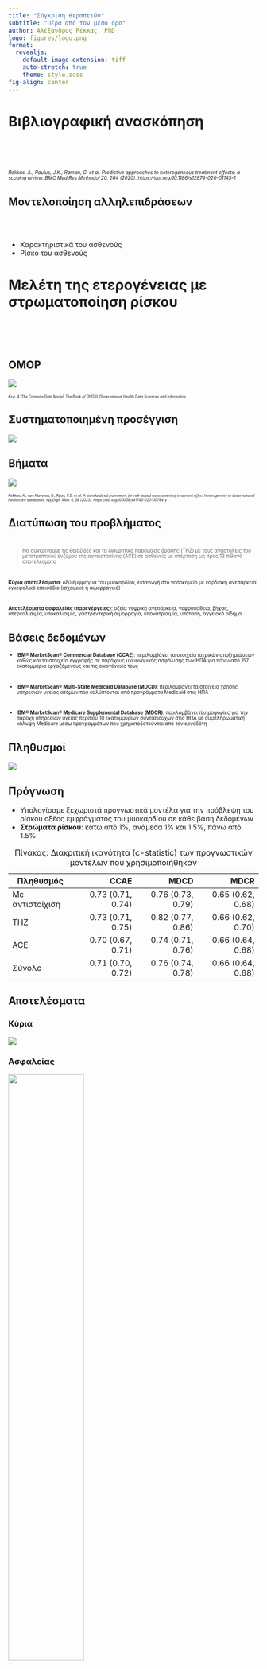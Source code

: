 ```yaml
---
title: "Σύγκριση θεραπειών"
subtitle: "Πέρα από τον μέσο όρο"
author: Αλέξανδρος Ρέκκας, PhD
logo: figures/logo.png
format:
  revealjs: 
    default-image-extension: tiff
    auto-stretch: true
    theme: style.scss
fig-align: center
---
```


# Βιβλιογραφική ανασκόπηση

\

\

::: aside

:::{style="font-size: 69%;"}

*Rekkas, A., Paulus, J.K., Raman, G. et al. Predictive approaches to
heterogeneous treatment effects: a scoping review. BMC Med Res Methodol 20, 264
(2020). https://doi.org/10.1186/s12874-020-01145-1*



:::

:::

## Μοντελοποίηση αλληλεπιδράσεων

\
\

- Χαρακτηριστικά του ασθενούς
- Ρίσκο του ασθενούς


# Μελέτη της ετερογένειας με στρωματοποίηση ρίσκου

\

\



## OMOP

![](figures/omop-cdm.png)

:::{style="font-size: 50%;"}

*Κεφ. 4: The Common Data Model. The Book of OHDSI: Observational Health Data Sciences and Informatics.*

:::


## Συστηματοποιημένη προσέγγιση

![](figures/framework_publication.png)

## Βήματα
![](figures/framework_steps.png){fig-align="center"}

:::{style="font-size: 50%;"}

*Rekkas, A., van Klaveren, D., Ryan, P.B. et al. A standardized framework for risk-based assessment of treatment effect heterogeneity in observational healthcare databases. npj Digit. Med. 6, 58 (2023). https://doi.org/10.1038/s41746-023-00794-y*

:::

## Διατύπωση του προβλήματος



:::{style="font-size: 70%;"}
\

> Να συγκρίνουμε τις θειαζίδες και τα διουρητικά παρόμοιας δράσης (ΤΗΖ) με τους αναστολείς του μετατρεπτικού ενζύμου της αγγειοτασίνης (ΑCE) σε ασθενείς με υπέρταση ως προς 12 πιθανά αποτελέσματα


:::

:::{style="font-size: 70%;"}

\

**Κύρια αποτελέσματα**: οξύ έμφραγμα του μυοκαρδίου, εισαγωγή στο νοσοκομείο με καρδιακή ανεπάρκεια, εγκεφαλικό επεισόδιο (ισχαιμικό ή αιμορραγικό)

\

**Αποτελέσματα ασφαλείας (παρενέργειες)**: οξεία νεφρική ανεπάρκεια, νεφροπάθεια, βήχας, υπερκαλιαιμία, υποκαλιαιμία, γαστρεντερική αιμορραγία, υπονατριαιμία, υπόταση, αγγειακό οίδημα

:::


## Βάσεις δεδομένων

:::{style="font-size: 70%;"}

- **IBM® MarketScan® Commercial Database (CCAE)**:  περιλαμβάνει τα στοιχεία ιατρικών
αποζημιώσεων καθώς και τα στοιχεία εγγραφής σε παρόχους υγειονομικής ασφάλισης
των ΗΠΑ για πάνω από 157 εκατομμύρια εργαζόμενους και τις οικογένειές τους

\

- **IBM® MarketScan® Multi-State Medicaid Database (MDCD)**: περιλαμβάνει τα
στοιχεία χρήσης υπηρεσιών υγείας ατόμων που καλύπτονται από προγράμματα Medicaid
στις ΗΠΑ

\

- **IBM® MarketScan® Medicare Supplemental Database (MDCR)**: περιλαμβάνει πληροφορίες
για την παροχή υπηρεσιών υγείας περίπου 10 εκατομμυρίων συνταξιούχων στις ΗΠΑ με
συμπληρωματική κάλυψη Medicare μέσω προγραμμάτων που χρηματοδοτούνται από τον
εργοδότη

:::





## Πληθυσμοί

![](figures/table1.png)

## Πρόγνωση

- Υπολογίσαμε ξεχωριστά προγνωστικά μοντέλα για την πρόβλεψη του ρίσκου οξέος
εμφράγματος του μυοκαρδίου σε κάθε βάση δεδομένων
- **Στρώματα ρίσκου**: κάτω από 1%, ανάμεσα 1% και 1.5%, πάνω από 1.5%

:::{style="font-size: 60%;"}

| Πληθυσμός          | CCAE               | MDCD              | MDCR              |
| ------------------ | -----------------: | ----------------: | ----------------: |
| Με αντιστοίχιση    | 0.73 (0.71, 0.74)  | 0.76 (0.73, 0.79) | 0.65 (0.62, 0.68) |
| THZ                | 0.73 (0.71, 0.75)  | 0.82 (0.77, 0.86) | 0.66 (0.62, 0.70) |
| ACE                | 0.70 (0.67, 0.71)  | 0.74 (0.71, 0.76) | 0.66 (0.64, 0.68) |
| Σύνολο             | 0.71 (0.70, 0.72)  | 0.76 (0.74, 0.78) | 0.66 (0.64, 0.68) |

: Πίνακας: Διακριτική ικανότητα (c-statistic) των προγνωστικών μοντέλων που χρησιμοποιήθηκαν

:::



## Αποτελέσματα

::: {.panel-tabset}

### Κύρια

![](figures/absolute-main.png)

### Aσφαλείας

![](figures/absolute-safety.png){width=55%}
:::

## Ερμηνεία αποτελεσμάτων

- Τα, *κατά μέσο όρο*, ευνοϊκά αποτελέσματα με THZ στην αποτροπή εμφραγμάτων που
παρατηρήθηκαν οφείλονται κυρίως στους ασθενείς υψηλού ρίσκου
- Αμελητέα οφέλη σε απόλυτη κλίμακα με THZ για ασθενείς σε χαμηλό ρίσκο
- Όχι αμελητέα αύξηση του ρίσκου υποκαλιαιμίας και υπονατριαιμίας με THZ για όλους
τους ασθενείς, ανεξάρτητα ρίσκου
- Αύξηση του ρίσκου αγγειοοιδήματος και βήχα με ACE


## Περιορισμοί

- Διαφορετικά προγνωστικά μοντέλα σε κάθε βάση δεδομένων
- Δε διορθώσαμε για συντρέχοντες κινδύνους
- Δε διορθώσαμε για πολλαπλές συγκρίσεις
- Χρησιμοποιήσαμε μόνο βάσεις δεδομένων στις οποίες είχαμε εύκολη πρόσβαση

## Περισσότερες πληροφορίες

:::{style="font-size: 69%;"}

\
\
\
\
\

Δημοσίευση: [https://doi.org/10.1038/s41746-023-00794-y](https://doi.org/10.1038/s41746-023-00794-y)

\

Κώδικας: [https://github.com/ohdsi/RiskStratifiedEstimation](https://github.com/ohdsi/RiskStratifiedEstimation)

:::


# Σας ευχαριστώ!

\

\

\

::: aside

:::{style="font-size: 69%;"}

Email: alexandros.rekkas@gmail.com

Slides: [https://rekkasa-presentations.github.io/ohdsi-gr-20231213](https://rekkasa-presentations.github.io/ohdsi-gr-20231213)


:::

:::
